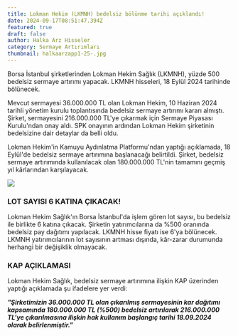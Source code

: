 ```yaml
---
title: Lokman Hekim (LKMNH) bedelsiz bölünme tarihi açıklandı!
date: 2024-09-17T08:51:47.394Z
featured: true
draft: false
author: Halka Arz Hisseler
category: Sermaye Artırımları
thumbnail: halkaarzapp1-25-.jpg
---
```

Borsa İstanbul şirketlerinden Lokman Hekim Sağlık (LKMNH), yüzde 500 bedelsiz sermaye artırımı yapacak. LKMNH hisseleri, 18 Eylül 2024 tarihinde bölünecek.

Mevcut sermayesi 36.000.000 TL olan Lokman Hekim, 10 Haziran 2024 tarihli yönetim kurulu toplantısında bedelsiz sermaye artırımı kararı almıştı. Şirket, sermayesini 216.000.000 TL'ye çıkarmak için Sermaye Piyasası Kurulu'ndan onay aldı. SPK onayının ardından Lokman Hekim şirketinin bedelsizine dair detaylar da belli oldu.

Lokman Hekim'in Kamuyu Aydınlatma Platformu'ndan yaptığı açıklamada, 18 Eylül'de bedelsiz sermaye artırımına başlanacağı belirtildi. Şirket, bedelsiz sermaye artırımında kullanılacak olan 180.000.000 TL'nin tamamını geçmiş yıl kârlarından karşılayacak.

![](lkmnhtarih.jpg)

### **LOT SAYISI 6 KATINA ÇIKACAK!**

Lokman Hekim Sağlık'ın Borsa İstanbul'da işlem gören lot sayısı, bu bedelsiz ile birlikte 6 katına çıkacak. Şirketin yatırımcılarına da %500 oranında bedelsiz pay dağıtımı yapılacak. LKMNH hisse fiyatı ise 6'ya bölünecek. LKMNH yatırımcılarının lot sayısının artması dışında, kâr-zarar durumunda herhangi bir değişiklik olmayacak.

### **KAP AÇIKLAMASI**

Lokman Hekim Sağlık, bedelsiz sermaye artırımına ilişkin KAP üzerinden yaptığı açıklamada şu ifadelere yer verdi:

***"Şirketimizin 36.000.000 TL olan çıkarılmış sermayesinin kar dağıtımı kapsamında 180.000.000 TL (%500) bedelsiz artırılarak 216.000.000 TL'ye çıkarılmasına ilişkin hak kullanım başlangıç tarihi 18.09.2024 olarak belirlenmiştir."***